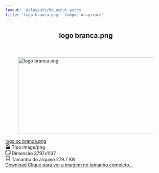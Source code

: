 ```yaml
---
layout: '@/layouts/MdLayout.astro'
title: 'logo branca.png — Campus Arapiraca'
---
```



<span></span>
<article id="content">
<header>

<h1>
         logo branca.png
        </h1>


</header>
<div id="viewlet-above-content-body">
</div>
<div id="content-core">
<section class="section section-main">
<figure class="figure">
<a href="https://arapiraca.ufal.br/graduacao/ciencia-da-computacao/documentos/logo-do-curso/logo-cc-branca.png/image_view_fullscreen">
<img alt="logo branca.png" class="figure-img img-fluid" height="239" src="https://arapiraca.ufal.br/graduacao/ciencia-da-computacao/documentos/logo-do-curso/logo-cc-branca.png/@@images/image-800-68a858c08acd79bb91c3568863df044e.png" title="logo branca.png" width="800"/>
</a>
</figure>
<div class="h5 mb-2">
<a href="https://arapiraca.ufal.br/graduacao/ciencia-da-computacao/documentos/logo-do-curso/logo-cc-branca.png/%40%40download/image/logo%2520cc%2520branca.png">
           logo cc branca.png
          </a>
</div>
<div class="metadata d-flex justify-content-center text-muted small">
<div class="px-2">
<svg aria-labelledby="title" class="plone-icon icon-inline bi bi-file-earmark-image" fill="currentColor" height="16" viewbox="0 0 16 16" width="16" xmlns="http://www.w3.org/2000/svg">
<path d="M6.502 7a1.5 1.5 0 1 0 0-3 1.5 1.5 0 0 0 0 3">
</path>
<path d="M14 14a2 2 0 0 1-2 2H4a2 2 0 0 1-2-2V2a2 2 0 0 1 2-2h5.5L14 4.5zM4 1a1 1 0 0 0-1 1v10l2.224-2.224a.5.5 0 0 1 .61-.075L8 11l2.157-3.02a.5.5 0 0 1 .76-.063L13 10V4.5h-2A1.5 1.5 0 0 1 9.5 3V1z">
</path>
<title>
             image/png
            </title>
</svg>
<span class="d-none">
            Tipo
           </span>
           image/png
          </div>
<div class="px-2">
<svg aria-labelledby="title" class="plone-icon icon-inline bi bi-aspect-ratio" fill="currentColor" height="16" viewbox="0 0 16 16" width="16" xmlns="http://www.w3.org/2000/svg">
<path d="M0 3.5A1.5 1.5 0 0 1 1.5 2h13A1.5 1.5 0 0 1 16 3.5v9a1.5 1.5 0 0 1-1.5 1.5h-13A1.5 1.5 0 0 1 0 12.5zM1.5 3a.5.5 0 0 0-.5.5v9a.5.5 0 0 0 .5.5h13a.5.5 0 0 0 .5-.5v-9a.5.5 0 0 0-.5-.5z">
</path>
<path d="M2 4.5a.5.5 0 0 1 .5-.5h3a.5.5 0 0 1 0 1H3v2.5a.5.5 0 0 1-1 0zm12 7a.5.5 0 0 1-.5.5h-3a.5.5 0 0 1 0-1H13V8.5a.5.5 0 0 1 1 0z">
</path>
<title>
             Dimension
            </title>
</svg>
<span class="d-none">
            Dimensão
           </span>
           3797x1137
          </div>
<div class="px-2">
<svg aria-labelledby="title" class="plone-icon icon-inline bi bi-file-binary" fill="currentColor" height="16" viewbox="0 0 16 16" width="16" xmlns="http://www.w3.org/2000/svg">
<path d="M5.526 13.09c.976 0 1.524-.79 1.524-2.205 0-1.412-.548-2.203-1.524-2.203-.978 0-1.526.79-1.526 2.203 0 1.415.548 2.206 1.526 2.206zm-.832-2.205c0-1.05.29-1.612.832-1.612.358 0 .607.247.733.721L4.7 11.137a7 7 0 0 1-.006-.252m.832 1.614c-.36 0-.606-.246-.732-.718l1.556-1.145q.005.12.005.249c0 1.052-.29 1.614-.829 1.614m5.329.501v-.595H9.73V8.772h-.69l-1.19.786v.688L8.986 9.5h.05v2.906h-1.18V13h3z">
</path>
<path d="M4 0a2 2 0 0 0-2 2v12a2 2 0 0 0 2 2h8a2 2 0 0 0 2-2V2a2 2 0 0 0-2-2zm0 1h8a1 1 0 0 1 1 1v12a1 1 0 0 1-1 1H4a1 1 0 0 1-1-1V2a1 1 0 0 1 1-1">
</path>
<title>
             Size
            </title>
</svg>
<span class="d-none">
            Tamanho do arquivo
           </span>
           279.7 KB
          </div>
</div>
</section>
<section class="section section-actions">
<a class="btn btn-primary download" href="https://arapiraca.ufal.br/graduacao/ciencia-da-computacao/documentos/logo-do-curso/logo-cc-branca.png/%40%40download/image/logo%2520cc%2520branca.png">
          Download
         </a>
<a class="btn btn-primary fullscreen" href="https://arapiraca.ufal.br/graduacao/ciencia-da-computacao/documentos/logo-do-curso/logo-cc-branca.png/image_view_fullscreen">
<span>
           Clique para ver a imagem no tamanho completo…
          </span>
</a>
</section>
</div>
<div id="viewlet-below-content-body">
</div>
</article>